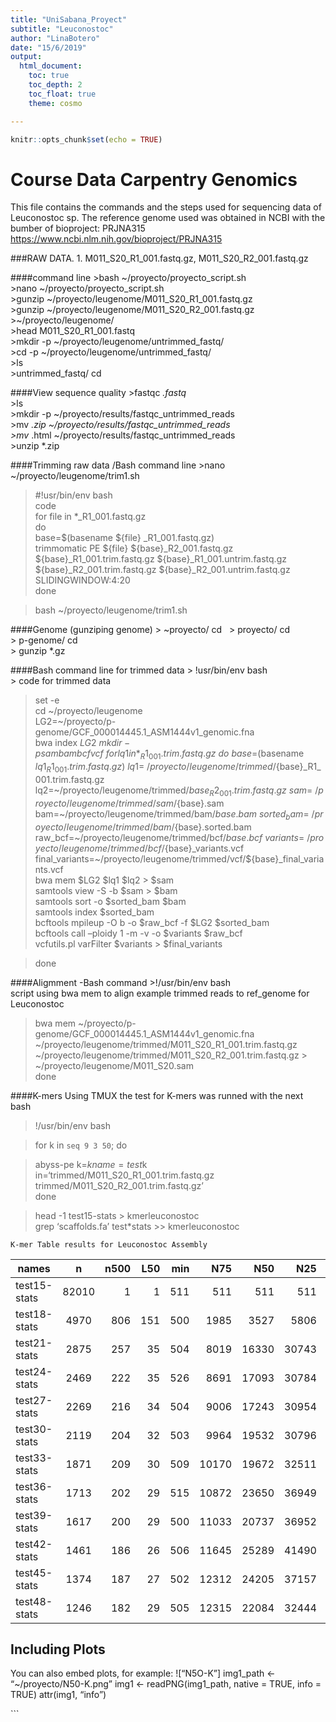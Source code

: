 ```yaml
---
title: "UniSabana_Proyect"
subtitle: "Leuconostoc"
author: "LinaBotero"
date: "15/6/2019"
output: 
  html_document:
    toc: true
    toc_depth: 2
    toc_float: true
    theme: cosmo

---
```


```r
knitr::opts_chunk$set(echo = TRUE)
```

# Course Data Carpentry Genomics

This file contains the commands and the steps used for sequencing data of Leuconostoc sp. The reference genome used was obtained in NCBI with the bumber of bioproject: PRJNA315 <https://www.ncbi.nlm.nih.gov/bioproject/PRJNA315>

###RAW DATA. 
1. M011_S20_R1_001.fastq.gz, M011_S20_R2_001.fastq.gz

####command line
>bash ~/proyecto/proyecto_script.sh \
>nano ~/proyecto/proyecto_script.sh \
>gunzip ~/proyecto/leugenome/M011_S20_R1_001.fastq.gz \
>gunzip ~/proyecto/leugenome/M011_S20_R2_001.fastq.gz \
>~/proyecto/leugenome/  \
>head M011_S20_R1_001.fastq  \
>mkdir -p ~/proyecto/leugenome/untrimmed_fastq/ \
>cd -p ~/proyecto/leugenome/untrimmed_fastq/  \
>ls \
>untrimmed_fastq/ cd \

####View sequence quality
>fastqc *.fastq* \
>ls \
>mkdir -p ~/proyecto/results/fastqc_untrimmed_reads \
>mv *.zip ~/proyecto/results/fastqc_untrimmed_reads \
>mv *.html ~/proyecto/results/fastqc_untrimmed_reads \
>unzip *.zip \
  
####Trimming raw data /Bash command line
>nano ~/proyecto/leugenome/trim1.sh \
  
> #!usr/bin/env bash\
> code \
>for file in *_R1_001.fastq.gz  \
> do \
> base=$(basename ${file} _R1_001.fastq.gz) \
>  trimmomatic PE ${file} ${base}_R2_001.fastq.gz \
>                ${base}_R1_001.trim.fastq.gz ${base}_R1_001.untrim.fastq.gz \
>                ${base}_R2_001.trim.fastq.gz ${base}_R2_001.untrim.fastq.gz \
>                SLIDINGWINDOW:4:20 \
> done \
 
>  bash ~/proyecto/leugenome/trim1.sh \
  
####Genome (gunziping genome)
> ~proyecto/ cd \ 
>   proyecto/ cd \
>   p-genome/ cd \
>   gunzip *.gz \

####Bash command line for trimmed data
>  !usr/bin/env bash \
>  code for trimmed data \
  
>set -e \
>cd ~/proyecto/leugenome \
>LG2=~/proyecto/p-genome/GCF_000014445.1_ASM1444v1_genomic.fna \
>bwa index $LG2 \
>mkdir -p sam bam bcf vcf \
>for lq1 in *_R1_001.trim.fastq.gz \
>  do \
>  base=$(basename $lq1 _R1_001.trim.fastq.gz)   \
>    lq1=~/proyecto/leugenome/trimmed/${base}_R1_001.trim.fastq.gz \
>    lq2=~/proyecto/leugenome/trimmed/${base}_R2_001.trim.fastq.gz \
>    sam=~/proyecto/leugenome/trimmed/sam/${base}.sam \
>    bam=~/proyecto/leugenome/trimmed/bam/${base}.bam \
>    sorted_bam=~/proyecto/leugenome/trimmed/bam/${base}.sorted.bam \
>    raw_bcf=~/proyecto/leugenome/trimmed/bcf/${base}.bcf \
>    variants=~/proyecto/leugenome/trimmed/bcf/${base}_variants.vcf \
>    final_variants=~/proyecto/leugenome/trimmed/vcf/${base}_final_variants.vcf \
>    bwa mem $LG2 $lq1 $lq2 > $sam \
>    samtools view -S -b $sam > $bam \
>    samtools sort -o $sorted_bam $bam \
>    samtools index $sorted_bam \
>    bcftools mpileup -O b -o $raw_bcf -f $LG2 $sorted_bam \
>    bcftools call --ploidy 1 -m -v -o $variants $raw_bcf \
>    vcfutils.pl varFilter $variants > $final_variants \

>done \

####Aligmment -Bash command
>!/usr/bin/env bash \
script using bwa mem to align example trimmed reads to  ref_genome for Leuconostoc\

>bwa mem ~/proyecto/p-genome/GCF_000014445.1_ASM1444v1_genomic.fna \
>~/proyecto/leugenome/trimmed/M011_S20_R1_001.trim.fastq.gz \
>~/proyecto/leugenome/trimmed/M011_S20_R2_001.trim.fastq.gz > ~/proyecto/leugenome/M011_S20.sam \
>done \

####K-mers 
Using TMUX the test for K-mers was runned with the next bash

>!/usr/bin/env bash \


>for k in `seq 9 3 50`; do \

>abyss-pe k=$k name=test$k in='trimmed/M011_S20_R1_001.trim.fastq.gz trimmed/M011_S20_R2_001.trim.fastq.gz' \
>done \

>head -1 test15-stats > kmerleuconostoc \
>grep 'scaffolds.fa' test*stats >> kmerleuconostoc \
```Kmer

K-mer Table results for Leuconostoc Assembly
```


| names         | n             | n500  | L50 | min    | N75  |N50    | N25  | E.size  | Max   | sum       |
| ------------- |:-------------:| -----:|----:|-------:|-----:|------:|-----:|--------:|------:|----------:|
| test15-stats  |82010 | 1 | 1| 511| 511| 511 |511| 511| 511| 511|
| test18-stats | 4970      |   806 |151| 500| 1985| 3527| 5806| 4317| 16886| 1744194|
| test21-stats | 2875      |    257 |35|504| 8019| 16330| 30743| 19232| 50524| 1898249|
| test24-stats      |2469 | 222 |35| 526| 8691| 17093| 30784| 19731|54351| 1909200|
| test27-stats    | 2269      |   216 |34| 504| 9006| 17243| 30954| 20423| 54357| 1912159|
| test30-stats | 2119    |  204 | 32| 503| 9964| 19532| 30796| 21597| 56196| 1919303|
| test33-stats  | 1871 | 209 | 30| 509| 10170| 19672| 32511| 22277|45989 |1925605|
| test36-stats | 1713      |   202 |29|515|10872|23650|36949|23520|57247|1931188|
| test39-stats | 1617      |  200 |29|500|11033|20737|36952|23734|57251|1934228|
| test42-stats      | 1461 | 186 |26| 506| 11645| 25289| 41490| 27239| 75119| 1936518|
| test45-stats    | 1374      | 187 |27| 502| 12312| 24205| 37157| 27233| 88996| 1942229|
| test48-stats | 1246      |182 | 29| 505| 12315| 22084| 32444| 25599| 88958| 1941662|


## Including Plots

You can also embed plots, for example:
!["N5O-K"] 
img1_path <- "~/proyecto/N50-K.png"
img1 <- readPNG(img1_path, native = TRUE, info = TRUE)
attr(img1, "info")




 ```


